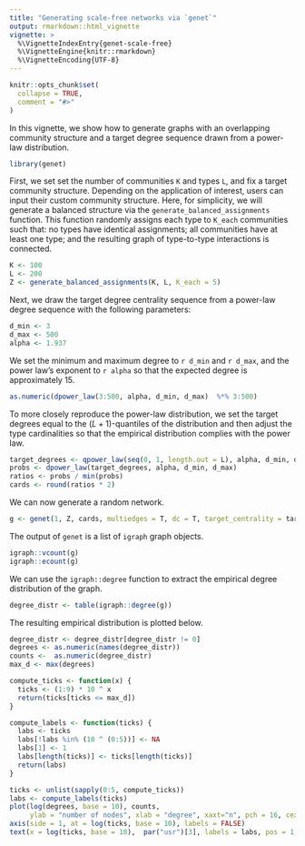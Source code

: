 ```yaml
---
title: "Generating scale-free networks via `genet`"
output: rmarkdown::html_vignette
vignette: >
  %\VignetteIndexEntry{genet-scale-free}
  %\VignetteEngine{knitr::rmarkdown}
  %\VignetteEncoding{UTF-8}
---
```


```r
knitr::opts_chunk$set(
  collapse = TRUE,
  comment = "#>"
)
```

In this vignette, we show how to generate graphs with an overlapping community structure and a target degree sequence drawn from a power-law distribution.

```r
library(genet)
```

First, we set set the number of communities `K` and types `L`, and fix a target community structure. Depending on the application of interest, users can input their custom community structure. Here, for simplicity, we will generate a balanced structure via the `generate_balanced_assignments` function. This function randomly assigns each type to `K_each` communities such that: no types have identical assignments; all communities have at least one type; and the resulting graph of type-to-type interactions is connected.

```r
K <- 100
L <- 200
Z <- generate_balanced_assignments(K, L, K_each = 5)
```

Next, we draw the target degree centrality sequence from a power-law degree sequence with the following parameters:

```r
d_min <- 3
d_max <- 500
alpha <- 1.937
```

We set the minimum and maximum degree to `r d_min` and `r d_max`, and the power law's exponent to `r alpha` so that the expected degree is approximately 15.

```r
as.numeric(dpower_law(3:500, alpha, d_min, d_max)  %*% 3:500)
```

To more closely reproduce the power-law distribution, we set the target degrees equal to the $(L + 1)$-quantiles of the distribution and then adjust the type cardinalities so that the empirical distribution complies with the power law.

```r
target_degrees <- qpower_law(seq(0, 1, length.out = L), alpha, d_min, d_max)
probs <- dpower_law(target_degrees, alpha, d_min, d_max)
ratios <- probs / min(probs)
cards <- round(ratios * 2)
```

We can now generate a random network.

```r
g <- genet(1, Z, cards, multiedges = T, dc = T, target_centrality = target_degrees)[[1]]
```

The output of `genet` is a list of `igraph` graph objects. 

```r
igraph::vcount(g)
igraph::ecount(g)
```

We can use the `igraph::degree` function to extract the empirical degree distribution of the graph. 

```r
degree_distr <- table(igraph::degree(g))
```

The resulting empirical distribution is plotted below. 

```r
degree_distr <- degree_distr[degree_distr != 0]
degrees <- as.numeric(names(degree_distr))
counts <-  as.numeric(degree_distr)
max_d <- max(degrees)

compute_ticks <- function(x) {
  ticks <- (1:9) * 10 ^ x
  return(ticks[ticks <= max_d])
}

compute_labels <- function(ticks) {
  labs <- ticks
  labs[!labs %in% (10 ^ (0:5))] <- NA
  labs[1] <- 1
  labs[length(ticks)] <- ticks[length(ticks)]
  return(labs)
}

ticks <- unlist(sapply(0:5, compute_ticks))
labs <- compute_labels(ticks)
plot(log(degrees, base = 10), counts,
     ylab = "number of nodes", xlab = "degree", xaxt="n", pch = 16, cex = .7)
axis(side = 1, at = log(ticks, base = 10), labels = FALSE)
text(x = log(ticks, base = 10),  par("usr")[3], labels = labs, pos = 1, xpd = T)
```
